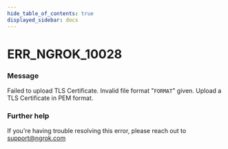 ```yaml
---
hide_table_of_contents: true
displayed_sidebar: docs
---
```



# ERR_NGROK_10028

### Message

Failed to upload TLS Certificate. Invalid file format "`FORMAT`" given. Upload a TLS Certificate in PEM format.

### Further help

If you're having trouble resolving this error, please reach out to [support@ngrok.com](mailto:support@ngrok.com?subject=Help%20with%20ERR_NGROK_10028)

<ErrorDetails error="err_ngrok_10028" />
